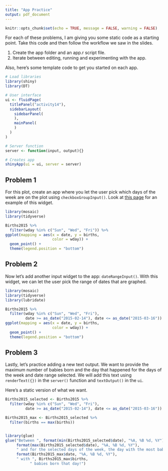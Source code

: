 ```yaml
---
title: "App Practice"
output: pdf_document
---
```


```r
knitr::opts_chunk$set(echo = TRUE, message = FALSE, warning = FALSE)
```

For each of these problems, I am giving you some static code as a starting point. Take this code and then follow the workflow we saw in the slides.

1. Create the app folder and an app.r script file.
2. Iterate between editing, running and experimenting with the app.

Also, here's some template code to get you started on each app.  

```r
# Load libraries
library(shiny)
library(DT)

# User interface
ui <- fluidPage(
  titlePanel("activity14"),
  sidebarLayout(
    sidebarPanel(
    ),
    mainPanel(
    )
  )
)

# Server function
server <- function(input, output){}

# Creates app
shinyApp(ui = ui, server = server)

```


## Problem 1

For this plot, create an app where you let the user pick which days of the week are on the plot using `checkboxGroupInput()`.  Look at [this page](https://shiny.rstudio.com/gallery/widget-gallery.html) for an example of this widget.  

```r
library(mosaic)
library(tidyverse)

Births2015 %>%
  filter(wday %in% c("Sun", "Wed", "Fri")) %>%
ggplot(mapping = aes(x = date, y = births, 
                     color = wday)) + 
  geom_point() + 
  theme(legend.position = "bottom")
```



## Problem 2

Now let's add another input widget to the app: `dateRangeInput()`.  With this widget, we can let the user pick the range of dates that are graphed.  

```r
library(mosaic)
library(tidyverse)
library(lubridate)

Births2015 %>%
  filter(wday %in% c("Sun", "Wed", "Fri"),
         date >= as_date("2015-02-14"), date <= as_date("2015-03-16")) %>%
ggplot(mapping = aes(x = date, y = births, 
                     color = wday)) + 
  geom_point() + 
  theme(legend.position = "bottom")
```


## Problem 3

Lastly, let's practice adding a new text output.  We want to provide the maximum number of babies born and the day that happened for the days of the week and date range selected. We will add this text using `renderText({})` in the `server()` function and `textOutput()` in the `ui`.

Here's a static version of what we want.

```r
Births2015_selected <- Births2015 %>%
  filter(wday %in% c("Sun", "Wed", "Fri"),
         date >= as_date("2015-02-14"), date <= as_date("2015-03-16")) 

Births2015_max <- Births2015_selected %>%
  filter(births == max(births))


library(glue)
glue("Between ", format(min(Births2015_selected$date), "%A, %B %d, %Y"), " and ",
     format(max(Births2015_selected$date), "%A, %B %d, %Y"),
     " and for the selected days of the week, the day with the most babies born was ", 
     format(Births2015_max$date, "%A, %B %d, %Y"),
     " with ", Births2015_max$births,
           " babies born that day!")
```

